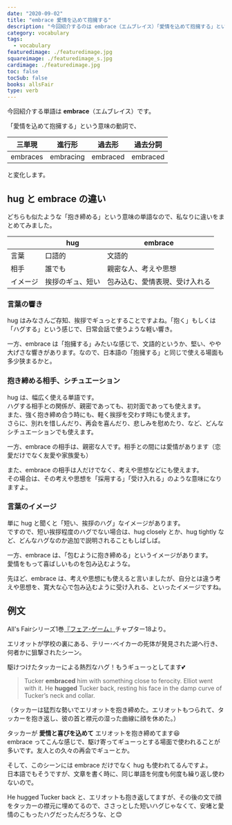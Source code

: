```yaml
---
date: "2020-09-02"
title: "embrace 愛情を込めて抱擁する"
description: "今回紹介するのは embrace（エムブレイス）「愛情を込めて抱擁する」という意味の動詞です。例文は、All's Fairシリーズ1巻『フェア･ゲーム』より"
category: vocabulary
tags:
  - vocabulary
featuredimage: ./featuredimage.jpg
squareimage: ./featuredimage_s.jpg
cardimage: ./featuredimage.jpg
toc: false
tocSub: false
books: allsFair
type: verb
---
```



今回紹介する単語は __embrace__（エムブレイス）です。

「愛情を込めて抱擁する」という意味の動詞で、

|三単現|進行形|過去形|過去分詞|
|---|---|---|---|
|embraces|embracing|embraced|embraced|

と変化します。

## hug と embrace の違い

どちらも似たような「抱き締める」という意味の単語なので、私なりに違いをまとめてみました。

||hug|embrace|
|---|---|---|
|言葉|口語的|文語的|
|相手|誰でも|親密な人、考えや思想|
|イメージ|挨拶のギュ、短い|包み込む、愛情表現、受け入れる|

### 言葉の響き

hug はみなさんご存知、挨拶でギュっとすることですよね。「抱く」もしくは「ハグする」という感じで、日常会話で使うような軽い響き。

一方、embrace は「抱擁する」みたいな感じで、文語的というか、堅い、やや大げさな響きがあります。なので、日本語の「抱擁する」と同じで使える場面も多少狭まるかと。

### 抱き締める相手、シチュエーション

hug は、幅広く使える単語です。  
ハグする相手との関係が、親密であっても、初対面であっても使えます。  
また、強く抱き締め合う時にも、軽く挨拶を交わす時にも使えます。  
さらに、別れを惜しんだり、再会を喜んだり、悲しみを慰めたり、など、どんなシチュエーションでも使えます。

一方、embrace の相手は、親密な人です。相手との間には愛情があります（恋愛だけでなく友愛や家族愛も）

また、embrace の相手は人だけでなく、考えや思想などにも使えます。  
その場合は、その考えや思想を「採用する」「受け入れる」のような意味になりますよ。

### 言葉のイメージ

単に hug と聞くと「短い、挨拶のハグ」なイメージがあります。  
ですので、短い挨拶程度のハグでない場合は、hug closely とか、hug tightly など、どんなハグなのか追加で説明されることもしばしば。

一方、embrace は、「包むように抱き締める」というイメージがあります。  
愛情をもって喜ばしいものを包み込むような。

先ほど、embrace は、考えや思想にも使えると言いましたが、自分とは違う考えや思想を、寛大な心で包み込むように受け入れる、といったイメージですね。

<VocabularySeriesHug current="embrace" />

## 例文

All's Fairシリーズ1巻[『フェア･ゲーム』](/mm-romance/fair-game/)チャプター18より。

エリオットが学校の裏にある、テリー･ベイカーの死体が発見された湖へ行き、何者かに狙撃されたシーン。

駆けつけたタッカーによる熱烈なハグ！もうギューっとしてます💕

<Blockquote book srcBook="fairGame" lang="en" chapter="18">
Tucker <strong>embraced</strong> him with something close to ferocity. Elliot went with it. He <strong>hugged</strong> Tucker back, resting his face in the damp curve of Tucker’s neck and collar.
</Blockquote>

<p className="translation">（タッカーは猛烈な勢いでエリオットを抱き締めた。エリオットもつられて、タッカーを抱き返し、彼の首と襟元の湿った曲線に顔を休めた。）</p>

タッカーが __愛情と喜びを込めて__ エリオットを抱き締めてます😆  
embrace ってこんな感じで、駆け寄ってギューっとする場面で使われることが多いです。友人との久々の再会でギューとか。

そして、このシーンには embrace だけでなく hug も使われてるんですよ。  
日本語でもそうですが、文章を書く時に、同じ単語を何度も何度も繰り返し使わないので。

He hugged Tucker back と、エリオットも抱き返してますが、その後の文で顔をタッカーの襟元に埋めてるので、ささっとした短いハグじゃなくて、安堵と愛情のこもったハグだったんだろうな、と😊

<VocabularyFooter book="fairGame" />
